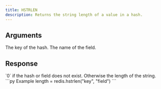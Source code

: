 ```yaml
---
title: HSTRLEN
description: Returns the string length of a value in a hash.
---
```


## Arguments

<ParamField body="key" type="str" required>
  The key of the hash.
</ParamField>

<ParamField body="field" type="str" required>
  The name of the field.
</ParamField>



## Response

<ResponseField type="int" required>
  `0` if the hash or field does not exist. Otherwise the length of the string.
</ResponseField>

<RequestExample>
```py Example
length = redis.hstrlen("key", "field")
```
</RequestExample>
